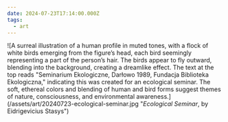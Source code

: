 ```yaml
---
date: 2024-07-23T17:14:00.000Z
tags:
  - art
---
```

<div className="max-w-[500px]">
  ![A surreal illustration of a human profile in muted tones, with a flock of white birds emerging from the figure’s head, each bird seemingly representing a part of the person’s hair. The birds appear to fly outward, blending into the background, creating a dreamlike effect. The text at the top reads "Seminarium Ekologiczne, Darłowo 1989, Fundacja Biblioteka Ekologiczna," indicating this was created for an ecological seminar. The soft, ethereal colors and blending of human and bird forms suggest themes of nature, consciousness, and environmental awareness.](/assets/art/20240723-ecological-seminar.jpg "<i>Ecological Seminar</i>, by Eidrigevicius Stasys")
</div>
